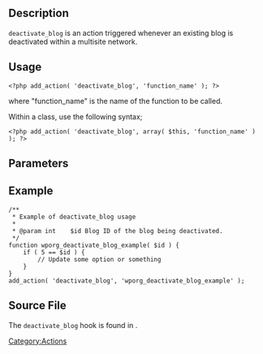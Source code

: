 == Description ==
<code>deactivate_blog</code> is an action triggered whenever an existing blog is deactivated within a multisite network.

==Usage==

<pre><?php add_action( 'deactivate_blog', 'function_name' ); ?></pre>

where "function_name" is the name of the function to be called.

Within a class, use the following syntax;

<pre><?php add_action( 'deactivate_blog', array( $this, 'function_name' ) ); ?></pre>

==Parameters==
{{Parameter|$id|int|Blog ID of the blog being deactivated.|optional}}

==Example==
<pre>
/**
 * Example of deactivate_blog usage
 * 
 * @param int    $id Blog ID of the blog being deactivated.
 */
function wporg_deactivate_blog_example( $id ) {
	if ( 5 == $id ) {
		// Update some option or something
	}
}
add_action( 'deactivate_blog', 'wporg_deactivate_blog_example' );
</pre>

==Source File==
The <tt>deactivate_blog</tt> hook is found in {{Trac|wp-admin/network/sites.php}}.

[[Category:Actions]]